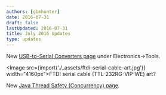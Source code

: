 ```yaml
---
authors: [gbmhunter]
date: 2016-07-31
draft: false
lastUpdated: 2016-07-31
title: July 2016 Updates
type: updates
---
```


New [USB-to-Serial Converters page](/electronics/tools/#usb-to-serial-converters) under Electronics->Tools.

<Image src={import('./_assets/ftdi-serial-cable-art.jpg')} width="4160px">FTDI serial cable (TTL-232RG-VIP-WE) art?</Image>

New [Java Thread Safety (Concurrency) page](/programming/languages/java/thread-safety-concurrency).
